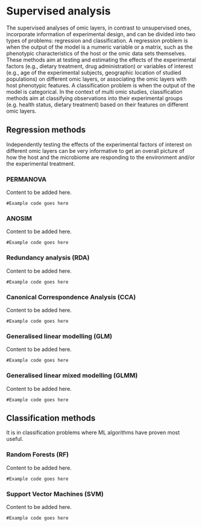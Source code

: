 # Supervised analysis

The supervised analyses of omic layers, in contrast to unsupervised ones, incorporate information of experimental design, and can be divided into two types of problems: regression and classification. A regression problem is when the output of the model is a numeric variable or a matrix, such as the phenotypic characteristics of the host or the omic data sets themselves. These methods aim at testing and estimating the effects of the experimental factors (e.g., dietary treatment, drug administration) or variables of interest (e.g., age of the experimental subjects, geographic location of studied populations) on different omic layers, or associating the omic layers with host phenotypic features. A classification problem is when the output of the model is categorical. In the context of multi omic studies, classification methods aim at classifying observations into their experimental groups (e.g. health status, dietary treatment) based on their features on different omic layers.

## Regression methods {#regression-methods}

Independently testing the effects of the experimental factors of interest on different omic layers can be very informative to get an overall picture of how the host and the microbiome are responding to the environment and/or the experimental treatment.

### PERMANOVA {#permanova}

Content to be added here.

```
#Example code goes here
```

### ANOSIM {#anosim}

Content to be added here.

```
#Example code goes here
```

### Redundancy analysis (RDA) {#redundancy-analysis}

Content to be added here.

```
#Example code goes here
```

### Canonical Correspondence Analysis (CCA) {#canonical-correspondence-analysis}

Content to be added here.

```
#Example code goes here
```

### Generalised linear modelling (GLM) {#generalised-linear-modelling}

Content to be added here.

```
#Example code goes here
```

### Generalised linear mixed modelling (GLMM) {#generalised-linear-mixed-modelling}

Content to be added here.

```
#Example code goes here
```

## Classification methods {#classification-methods}

It is in classification problems where ML algorithms have proven most useful.

### Random Forests (RF) {#random-forests}

Content to be added here.

```
#Example code goes here
```

### Support Vector Machines (SVM) {#support-vector-machines}

Content to be added here.

```
#Example code goes here
```
